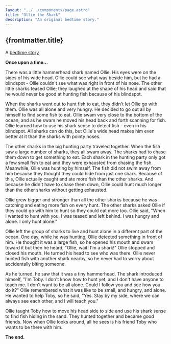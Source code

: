 ```yaml
---
layout: "../../components/page.astro"
title: "Ollie the Shark"
description: "An original bedtime story."
---
```


## {frontmatter.title}

A [bedtime story](/bedtime-stories)

**Once upon a time...**

There was a little hammerhead shark named Ollie. His eyes were on the sides of his wide head. Ollie could see what was beside him, but he had a blindspot - Ollie couldn't see what was right in front of his nose. The other little sharks teased Ollie; they laughed at the shape of his head and said that he would never be good at hunting fish because of his blindspot.

When the sharks went out to hunt fish to eat, they didn't let Ollie go with them. Ollie was all alone and very hungry. He decided to go out all by himself to find some fish to eat. Ollie swam very close to the bottom of the ocean, and as he swam he moved his head back and forth scanning for fish. Ollie learned how to use his shark sense to detect fish - even in his blindspot. All sharks can do this, but Ollie's wide head makes him even better at it than the sharks with pointy noses.

The other sharks in the big hunting party traveled together. When the fish saw a large number of sharks, they all swam away. The sharks had to chase them down to get something to eat. Each shark in the hunting party only got a few small fish to eat and they were exhausted from chasing the fish. Meanwhile, Ollie was hunting by himself. The fish did not swim away from him because they thought they could hide from just one shark. Because of this, Ollie actually caught and ate more fish than the other sharks. And because he didn't have to chase them down, Ollie could hunt much longer than the other sharks without getting exhausted.

Ollie grew bigger and stronger than all the other sharks because he was catching and eating more fish on every hunt. The other sharks asked Ollie if they could go with him to hunt so they could eat more too. Ollie said, "When I wanted to hunt with you, I was teased and left behind. I was hungry and alone. I only hunt alone."

Ollie left the group of sharks to live and hunt alone in a different part of the ocean. One day, while he was hunting, Ollie detected something in front of him. He thought it was a large fish, so he opened his mouth and swam toward it but then he heard, "Ollie, wait! I'm a shark!" Ollie stopped and closed his mouth. He turned his head to see who was there. Ollie never hunted fish with another shark nearby, so he never had to worry about accidentally biting someone.

As he turned, he saw that it was a tiny hammerhead. The shark introduced himself, "I'm Toby. I don't know how to hunt yet, and I don't have anyone to teach me. I don't want to be all alone. Could I follow you and see how you do it?" Ollie remembered what it was like to be small, and hungry, and alone. He wanted to help Toby, so he said, "Yes. Stay by my side, where we can always see each other, and I will teach you."

Ollie taught Toby how to move his head side to side and use his shark sense to find fish hiding in the sand. They hunted together and became good friends. Now when Ollie looks around, all he sees is his friend Toby who wants to be there with him.

**The end.**